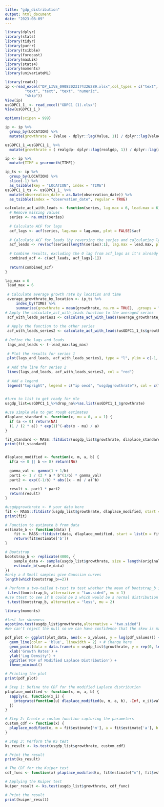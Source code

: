 ```yaml
---
title: "gdp_distribution"
output: html_document
date: "2023-08-09"
---
```

```r
library(dplyr)
library(stats)
library(tidyr)
library(purrr)
library(tsibble)
library(forecast)
library(maxLik)
library(stats4)
library(moments)
library(univariateML)
```

```r
library(readxl)
ip <-read_excel("DP_LIVE_09082023174326289.xlsx",col_types = c("text", "text", "text", 
         "text", "text", "text", "numeric", 
         "skip"))
View(ip)
usGDPC1_1_ <- read_excel("GDPC1 (1).xlsx")
View(usGDPC1_1_)
```
```r
options(scipen = 999)
```

```r
ip <- ip %>%
  group_by(LOCATION) %>%
  mutate(growthrate = (Value - dplyr::lag(Value, 1)) / dplyr::lag(Value, 1))

usGDPC1_1_=usGDPC1_1_ %>%
  mutate(growthrate = ( realgdp- dplyr::lag(realgdp, 1)) / dplyr::lag(realgdp, 1))

```
```r
ip <- ip %>%
  mutate(TIME = yearmonth(TIME))

ip_ts <- ip %>%
  group_by(LOCATION) %>%
  slice(-1) %>%
  as_tsibble(key = "LOCATION", index = "TIME")
usGDPC1_1_ts <- usGDPC1_1_ %>%
  mutate(observation_date = as.Date(observation_date)) %>%
  as_tsibble(index = "observation_date", regular = TRUE)


```



```r
calculate_acf_with_leads <- function(series, lag.max = 6, lead.max = 6) {
  # Remove missing values
  series <- na.omit(series)
  
  # Calculate ACF for lags
  acf_lags <- acf(series, lag.max = lag.max, plot = FALSE)$acf
  
  # Calculate ACF for leads (by reversing the series and calculating lags)
  acf_leads <- rev(acf(series[length(series):1], lag.max = lead.max, plot = FALSE)$acf)
  
  # Combine results, excluding the 0 lag from acf_lags as it's already included in acf_leads
  combined_acf <- c(acf_leads, acf_lags[-1])
  
  return(combined_acf)
}
```


```r
lag_max = 6
 lead_max = 6
 
 # Calculate average growth rate by location and time
 average_growthrate_by_location <- ip_ts %>%
     index_by(TIME) %>%
     summarize(growthrate = mean(growthrate, na.rm = TRUE), .groups = "drop")
# Apply the calculate_acf_with_leads function to the averaged series
 acf_with_leads_series1 <- calculate_acf_with_leads(average_growthrate_by_location$growthrate, lag.max = lag_max, lead.max = lead_max)
 
 # Apply the function to the other series
 acf_with_leads_series2 <- calculate_acf_with_leads(usGDPC1_1_ts$growthrate, lag.max = lag_max, lead.max = lead_max)
 
# Define the lags and leads
 lags_and_leads <- (-lead_max:lag_max)
 
 # Plot the results for series 1
 plot(lags_and_leads, acf_with_leads_series1, type = "l", ylim = c(-1, 1), main = "Comparison of Two Autocorrelations", xlab = "Lag/Lead", ylab = "ACF", col = "black")
 
 # Add the line for series 2
 lines(lags_and_leads, acf_with_leads_series2, col = "red")
 
 # Add a legend
 legend("topright", legend = c("ip oecd", "usgdpgrowthrate"), col = c("black", "red"), lty = 1)
 


```
```r
#turn to list to get ready for mle
usgdp_list=usGDPC1_1_%>%drop_na%>%as.list(usGDPC1_1_$growthrate)


```
```r
#use simple mle to get rough estimates 
dlaplace_standard <- function(x, mu = 0, a = 1) {
  if (a <= 0) return(NA)
  (1 / (2 * a)) * exp(1)^(-abs(x - mu) / a)
}

fit_standard <- MASS::fitdistr(usgdp_list$growthrate, dlaplace_standard, start = list(mu = 0, a = 1))
print(fit_standard)



```



```r
dlaplace_modified <- function(x, m, a, b) {
  if(a <= 0 || b <= 0) return(NA)
  
  gamma_val <- gamma(1 + 1/b)
  part1 <- 1 / (2 * a * b^(1/b) * gamma_val)
  part2 <- exp((-1/b) * abs((x - m) / a)^b)
  
  result <- part1 * part2
  return(result)
}


```


```r


#usgdpgrowthrate <- # your data here
fit <- MASS::fitdistr(usgdp_list$growthrate, dlaplace_modified, start = list(m = .5 ,a=1 ,b =.7 ))
print(fit)


```

```r



# Function to estimate b from data
estimate_b <- function(data) {
    fit <- MASS::fitdistr(data, dlaplace_modified, start = list(m = fit$estimate['m'], a = fit$estimate['a'], b = fit$estimate['b']))
    return(fit$estimate['b'])
}

# Bootstrap
bootstrap_b <- replicate(4000, {
    sample_data <- sample(usgdp_list$growthrate, size = length(original_data), replace = TRUE)
    estimate_b(sample_data)
})
#only a d Small samples give Gaussian curves 
length(which(bootstrap_b>=2))
```
```r
# Perform a two-tailed t-test to test whether the mean of bootstrap_b is 1
 t.test(bootstrap_b, alternative = "two.sided", mu = 1)
#use ttest to see if b could be 2 which would be a normal distribution 
 t.test(bootstrap_b, alternative = "less", mu = 2)

```
```r
library(moments)
```
```r
#test for skewness 
agostino.test(usgdp_list$growthrate,alternative = "two.sided")
#we can't reject the null so we can have confidence that the skew is marginal 
```

```r

pdf_plot <- ggplot(plot_data, aes(x = x_values, y = log(pdf_values))) +
  geom_line(color = 'blue', linewidth = 2) + # Change here
  geom_point(data = data.frame(x = usgdp_list$growthrate, y = rep(0, length(usgdp_list$growthrate))), aes(x = x, y = y), color = 'red') +
  xlab('Growth Rates') +
  ylab('Log Density') +
  ggtitle('PDF of Modified Laplace Distribution') +
  theme_minimal()

# Printing the plot
print(pdf_plot)

```
```r

# Step 1: Define the CDF for the modified Laplace distribution
plaplace_modified <- function(x, m, a, b) {
  sapply(x, function(x_i) {
    integrate(function(u) dlaplace_modified(u, m, a, b), -Inf, x_i)$value
  })
}

# Step 2: Create a custom function capturing the parameters
custom_cdf <- function(x) {
  plaplace_modified(x, m = fit$estimate['m'], a = fit$estimate['a'], b = fit$estimate['b'])
}

# Step 3: Perform the KS test
ks_result <- ks.test(usgdp_list$growthrate, custom_cdf)

# Print the result
print(ks_result)

```

```r


# The CDF for the Kuiper test
cdf_func <- function(x) plaplace_modified(x, fit$estimate["m"], fit$estimate["a"], fit$estimate["b"])

# Applying the Kuiper test
kuiper_result <- ks.test(usgdp_list$growthrate, cdf_func)

# Print the result
print(kuiper_result)

```



